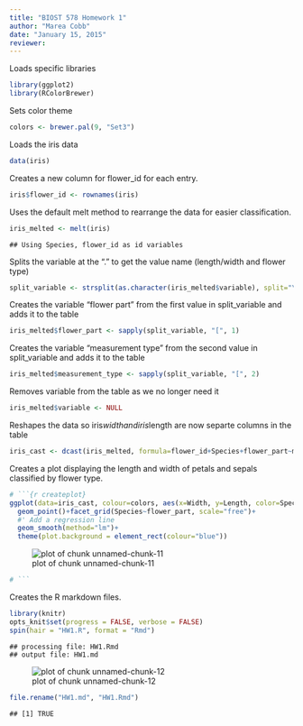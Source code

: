 ```yaml
---
title: "BIOST 578 Homework 1"
author: "Marea Cobb"
date: "January 15, 2015"
reviewer: 
---
```

Loads specific libraries 


```r
library(ggplot2)
library(RColorBrewer)
```

Sets color theme


```r
colors <- brewer.pal(9, "Set3")
```

Loads the iris data


```r
data(iris)
```

Creates a new column for flower_id for each entry.


```r
iris$flower_id <- rownames(iris)
```

Uses the default melt method to rearrange the data for easier classification.


```r
iris_melted <- melt(iris)
```

```
## Using Species, flower_id as id variables
```

Splits the variable at the "." to get the value name (length/width and flower type)


```r
split_variable <- strsplit(as.character(iris_melted$variable), split="\\.")
```

Creates the variable "flower part" from the first value in split_variable and adds it to the table


```r
iris_melted$flower_part <- sapply(split_variable, "[", 1)
```

Creates the variable "measurement type" from the second value in split_variable and adds it to the table


```r
iris_melted$measurement_type <- sapply(split_variable, "[", 2)
```

Removes variable from the table as we no longer need it


```r
iris_melted$variable <- NULL
```

Reshapes the data so iris$width and iris$length are now separte columns in the table 


```r
iris_cast <- dcast(iris_melted, formula=flower_id+Species+flower_part~measurement_type)
```

Creates a plot displaying the length and width of petals and sepals classified by flower type.


```r
# ```{r createplot}
ggplot(data=iris_cast, colour=colors, aes(x=Width, y=Length, color=Species))+ # Add points and use free scales in the facet
  geom_point()+facet_grid(Species~flower_part, scale="free")+
  #' Add a regression line
  geom_smooth(method="lm")+
  theme(plot.background = element_rect(colour="blue"))
```

![plot of chunk unnamed-chunk-11](figure/unnamed-chunk-11-1.png) 

```r
# ```
```

Creates the R markdown files.


```r
library(knitr)
opts_knit$set(progress = FALSE, verbose = FALSE)
spin(hair = "HW1.R", format = "Rmd")
```

```
## processing file: HW1.Rmd
## output file: HW1.md
```

![plot of chunk unnamed-chunk-12](figure/unnamed-chunk-12-1.png) 

```r
file.rename("HW1.md", "HW1.Rmd")
```

```
## [1] TRUE
```

